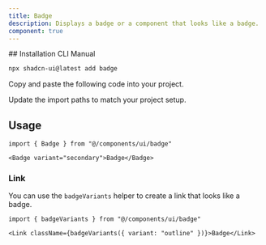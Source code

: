 ```yaml
---
title: Badge
description: Displays a badge or a component that looks like a badge.
component: true
---
```


<PaddingBox title="Variants">
  <ComponentPreview name="badge-demo" />
</PaddingBox>

<PaddingBox>
## Installation

<Tabs defaultValue="cli">

<TabsList>
  <TabsTrigger value="cli">CLI</TabsTrigger>
  <TabsTrigger value="manual">Manual</TabsTrigger>
</TabsList>
<TabsContent value="cli">

```bash
npx shadcn-ui@latest add badge
```

</TabsContent>

<TabsContent value="manual">

<Steps>

<Step>Copy and paste the following code into your project.</Step>

<ComponentSource name="badge" />

<Step>Update the import paths to match your project setup.</Step>

</Steps>

</TabsContent>

</Tabs>

## Usage

```tsx
import { Badge } from "@/components/ui/badge"
```

```tsx
<Badge variant="secondary">Badge</Badge>
```

### Link

You can use the `badgeVariants` helper to create a link that looks like a badge.

```tsx
import { badgeVariants } from "@/components/ui/badge"
```

```tsx
<Link className={badgeVariants({ variant: "outline" })}>Badge</Link>
```

</PaddingBox>

<PaddingBox title="Variants">
  <ComponentPreview name="badge-demo" />
</PaddingBox>

<PaddingBox title="Sizes">
  <ComponentPreview name="badge-sizes" />
</PaddingBox>

<PaddingBox title="Icons">
  <ComponentPreview name="badge-icons" />
</PaddingBox>
